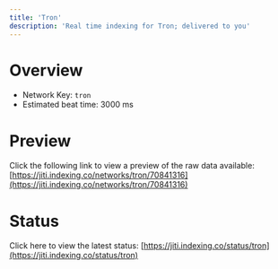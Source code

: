 ```yaml
---
title: 'Tron'
description: 'Real time indexing for Tron; delivered to you'
---
```


# Overview
- Network Key: `tron`
- Estimated beat time: 3000 ms

# Preview
Click the following link to view a preview of the raw data available: [https://jiti.indexing.co/networks/tron/70841316](https://jiti.indexing.co/networks/tron/70841316)

# Status
Click here to view the latest status: [https://jiti.indexing.co/status/tron](https://jiti.indexing.co/status/tron)
